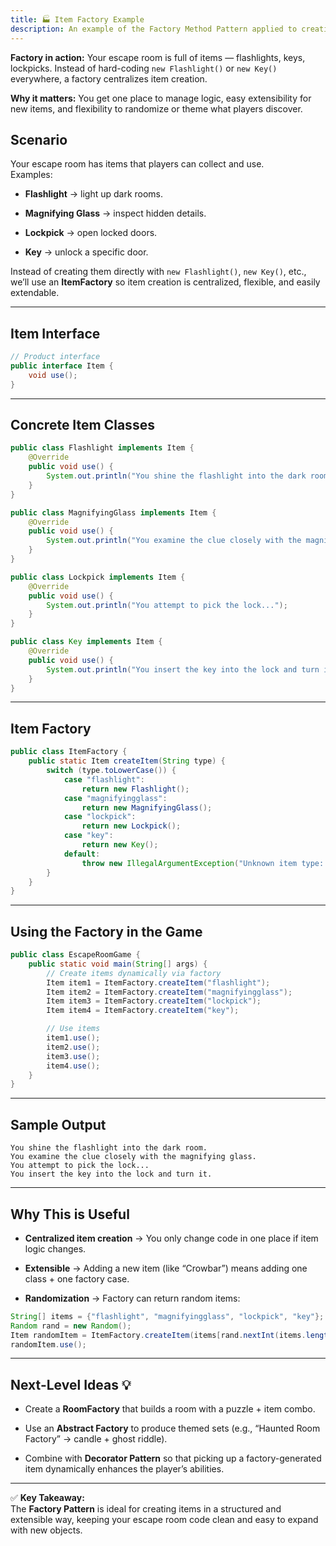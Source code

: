 ```yaml
---
title: 🏭 Item Factory Example
description: An example of the Factory Method Pattern applied to creating items in a game.
---
```


**Factory in action:** Your escape room is full of items — flashlights, keys, lockpicks. Instead of hard-coding `new Flashlight()` or `new Key()` everywhere, a factory centralizes item creation.

**Why it matters:** You get one place to manage logic, easy extensibility for new items, and flexibility to randomize or theme what players discover.

## Scenario

Your escape room has items that players can collect and use.  
Examples:

- **Flashlight** → light up dark rooms.
    
- **Magnifying Glass** → inspect hidden details.
    
- **Lockpick** → open locked doors.
    
- **Key** → unlock a specific door.
    

Instead of creating them directly with `new Flashlight()`, `new Key()`, etc., we’ll use an **ItemFactory** so item creation is centralized, flexible, and easily extendable.

---

## Item Interface

```java
// Product interface
public interface Item {
    void use();
}
```

---

## Concrete Item Classes

```java
public class Flashlight implements Item {
    @Override
    public void use() {
        System.out.println("You shine the flashlight into the dark room.");
    }
}

public class MagnifyingGlass implements Item {
    @Override
    public void use() {
        System.out.println("You examine the clue closely with the magnifying glass.");
    }
}

public class Lockpick implements Item {
    @Override
    public void use() {
        System.out.println("You attempt to pick the lock...");
    }
}

public class Key implements Item {
    @Override
    public void use() {
        System.out.println("You insert the key into the lock and turn it.");
    }
}
```

---

## Item Factory

```java
public class ItemFactory {
    public static Item createItem(String type) {
        switch (type.toLowerCase()) {
            case "flashlight":
                return new Flashlight();
            case "magnifyingglass":
                return new MagnifyingGlass();
            case "lockpick":
                return new Lockpick();
            case "key":
                return new Key();
            default:
                throw new IllegalArgumentException("Unknown item type: " + type);
        }
    }
}
```

---

## Using the Factory in the Game

```java
public class EscapeRoomGame {
    public static void main(String[] args) {
        // Create items dynamically via factory
        Item item1 = ItemFactory.createItem("flashlight");
        Item item2 = ItemFactory.createItem("magnifyingglass");
        Item item3 = ItemFactory.createItem("lockpick");
        Item item4 = ItemFactory.createItem("key");

        // Use items
        item1.use();
        item2.use();
        item3.use();
        item4.use();
    }
}
```

---

## Sample Output

```
You shine the flashlight into the dark room.
You examine the clue closely with the magnifying glass.
You attempt to pick the lock...
You insert the key into the lock and turn it.
```

---

## Why This is Useful

- **Centralized item creation** → You only change code in one place if item logic changes.
    
- **Extensible** → Adding a new item (like “Crowbar”) means adding one class + one factory case.
    
- **Randomization** → Factory can return random items:
    

```java
String[] items = {"flashlight", "magnifyingglass", "lockpick", "key"};
Random rand = new Random();
Item randomItem = ItemFactory.createItem(items[rand.nextInt(items.length)]);
randomItem.use();
```

---

## Next-Level Ideas 💡

- Create a **RoomFactory** that builds a room with a puzzle + item combo.
    
- Use an **Abstract Factory** to produce themed sets (e.g., “Haunted Room Factory” → candle + ghost riddle).
    
- Combine with **Decorator Pattern** so that picking up a factory-generated item dynamically enhances the player’s abilities.
    

---

✅ **Key Takeaway:**  
The **Factory Pattern** is ideal for creating items in a structured and extensible way, keeping your escape room code clean and easy to expand with new objects.
